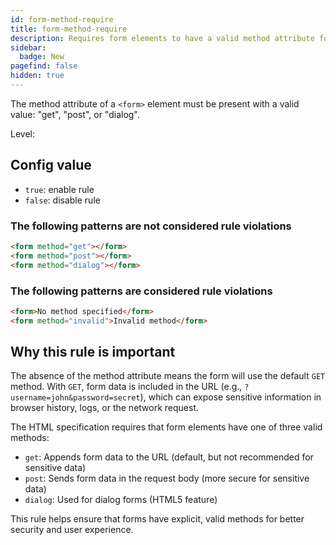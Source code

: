 ```yaml
---
id: form-method-require
title: form-method-require
description: Requires form elements to have a valid method attribute for better security and user experience.
sidebar:
  badge: New
pagefind: false
hidden: true
---
```



The method attribute of a `<form>` element must be present with a valid value: "get", "post", or "dialog".

Level: <Badge text="Warning" variant="caution" />

## Config value

- `true`: enable rule
- `false`: disable rule

### The following patterns are **not** considered rule violations

```html
<form method="get"></form>
<form method="post"></form>
<form method="dialog"></form>
```

### The following patterns are considered rule violations

```html
<form>No method specified</form>
<form method="invalid">Invalid method</form>
```

## Why this rule is important

The absence of the method attribute means the form will use the default `GET` method. With `GET`, form data is included in the URL (e.g., `?username=john&password=secret`), which can expose sensitive information in browser history, logs, or the network request.

The HTML specification requires that form elements have one of three valid methods:

- `get`: Appends form data to the URL (default, but not recommended for sensitive data)
- `post`: Sends form data in the request body (more secure for sensitive data)
- `dialog`: Used for dialog forms (HTML5 feature)

This rule helps ensure that forms have explicit, valid methods for better security and user experience.

